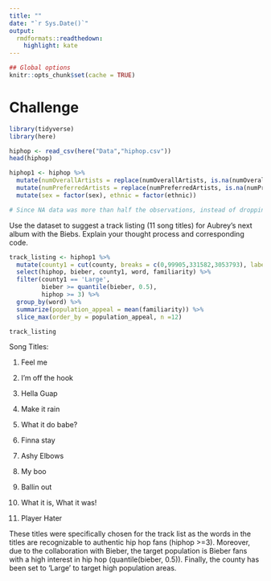 ```yaml
---
title: ""
date: "`r Sys.Date()`"
output:
  rmdformats::readthedown:
    highlight: kate
---
```


```r
## Global options
knitr::opts_chunk$set(cache = TRUE)
```

# **Challenge**

```r
library(tidyverse)
library(here)
```

```r
hiphop <- read_csv(here("Data","hiphop.csv"))
head(hiphop)
```

```r
hiphop1 <- hiphop %>%
  mutate(numOverallArtists = replace(numOverallArtists, is.na(numOverallArtists), 0)) %>%
  mutate(numPreferredArtists = replace(numPreferredArtists, is.na(numPreferredArtists), 0)) %>%
  mutate(sex = factor(sex), ethnic = factor(ethnic))

# Since NA data was more than half the observations, instead of dropping the NA's they were converted to 0's
```

Use the dataset to suggest a track listing (11 song titles) for Aubrey's next album with the Biebs. Explain your thought process and corresponding code.

```r
track_listing <- hiphop1 %>%
  mutate(county1 = cut(county, breaks = c(0,99905,331582,3053793), labels=c('Small', 'Medium', 'Large'))) %>%
  select(hiphop, bieber, county1, word, familiarity) %>%
  filter(county1 == 'Large',
         bieber >= quantile(bieber, 0.5),
         hiphop >= 3) %>% 
  group_by(word) %>%
  summarize(population_appeal = mean(familiarity)) %>%
  slice_max(order_by = population_appeal, n =12)

track_listing

```

Song Titles:

1.  Feel me

2.  I'm off the hook

3.  Hella Guap

4.  Make it rain

5.  What it do babe?

6.  Finna stay

7.  Ashy Elbows

8.  My boo

9.  Ballin out

10. What it is, What it was!

11. Player Hater

These titles were specifically chosen for the track list as the words in the titles are recognizable to authentic hip hop fans (hiphop \>=3). Moreover, due to the collaboration with Bieber, the target population is Bieber fans with a high interest in hip hop (quantile(bieber, 0.5)). Finally, the county has been set to 'Large' to target high population areas.
